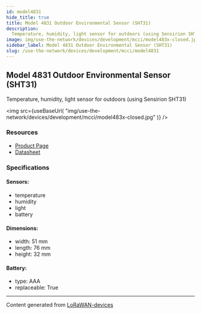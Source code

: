 ```yaml
---
id: model4831
hide_title: true
title: Model 4831 Outdoor Environmental Sensor (SHT31)
description:
  Temperature, humidity, light sensor for outdoors (using Sensirion SHT31)
image: img/use-the-network/devices/development/mcci/model483x-closed.jpg
sidebar_label: Model 4831 Outdoor Environmental Sensor (SHT31)
slug: /use-the-network/devices/development/mcci/model4831
---
```



## Model 4831 Outdoor Environmental Sensor (SHT31)

Temperature, humidity, light sensor for outdoors (using Sensirion SHT31)

<img
  src={useBaseUrl(
    "img/use-the-network/devices/development/mcci/model483x-closed.jpg"
  )}
/>

### Resources

- [Product Page](https://mcci.io/m4831)
- [Datasheet](https://cdn.shopify.com/s/files/1/0873/5104/files/model483x-datasheet.pdf?v=1610937656)

### Specifications

#### Sensors:

- temperature
- humidity
- light
- battery

#### Dimensions:

- width: 51 mm
- length: 76 mm
- height: 32 mm

#### Battery:

- type: AAA
- replaceable: True

---

Content generated from
[LoRaWAN-devices](https://github.com/TheThingsNetwork/lorawan-devices)
